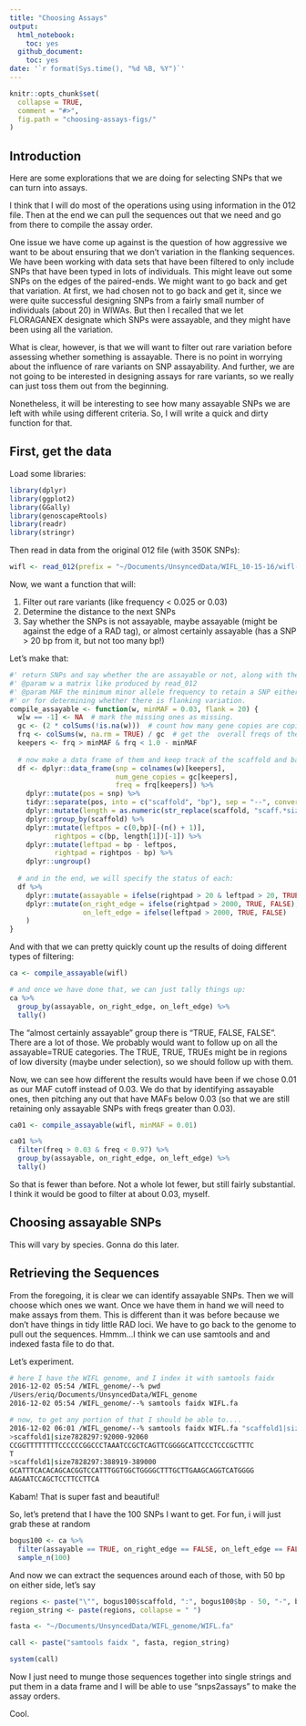 ```yaml
---
title: "Choosing Assays"
output:
  html_notebook:
    toc: yes
  github_document:
    toc: yes
date: '`r format(Sys.time(), "%d %B, %Y")`'
---
```


<!-- README.md is generated from README.Rmd. Please edit that file -->

```r
knitr::opts_chunk$set(
  collapse = TRUE,
  comment = "#>",
  fig.path = "choosing-assays-figs/"
)
```

## Introduction

Here are some explorations that we are doing for selecting SNPs that we can turn into assays.

I think that I will do most of the operations using using information in the 012 file.  Then
at the end we can pull the sequences out that we need and go from there to compile the
assay order.

One issue we have come up against is the question of how aggressive we want to be about ensuring that 
we don't variation in the flanking sequences.  We have been working with data sets that have been filtered
to only include SNPs that have been typed in lots of individuals.  This might leave out some SNPs on the 
edges of the paired-ends.  We might want to go back and get that variation.  At first, 
we had chosen not to go back and get it, since we were quite successful designing SNPs from a fairly small number of 
individuals (about 20) in WIWAs.  But then I recalled that we let FLORAGANEX designate which 
SNPs were assayable, and they might have been using all the variation.

What is clear, however, is that we will want to filter out rare variation before assessing whether
something is assayable.  There is no point in worrying about the influence of rare variants on
SNP assayability.  And further, we are not going to be interested in designing assays for 
rare variants, so we really can just toss them out from the beginning.

Nonetheless, it will be interesting to see how many assayable SNPs we are left with while
using different criteria. So, I will write a quick and dirty function for that.

## First, get the data

Load some libraries:
```r
library(dplyr)
library(ggplot2)
library(GGally)
library(genoscapeRtools)
library(readr)
library(stringr)
```

Then read in data from the original 012 file (with 350K SNPs):
```r
wifl <- read_012(prefix = "~/Documents/UnsyncedData/WIFL_10-15-16/wifl-10-15-16", gz = TRUE)
```


Now, we want a function that will:

1. Filter out rare variants (like frequency < 0.025 or 0.03)
2. Determine the distance to the next SNPs
3. Say whether the SNPs is not assayable, maybe assayable (might be against the edge of a RAD tag), or almost certainly assayable (has a SNP > 20 bp
from it, but not too many bp!)

Let's make that:
```r
#' return SNPs and say whether the are assayable or not, along with the MAFs
#' @param w a matrix like produced by read_012
#' @param MAF the minimum minor allele frequency to retain a SNP either for assaying
#' or for determining whether there is flanking variation.
compile_assayable <- function(w, minMAF = 0.03, flank = 20) {
  w[w == -1] <- NA  # mark the missing ones as missing.
  gc <- (2 * colSums(!is.na(w)))  # count how many gene copies are copied at each SNP
  frq <- colSums(w, na.rm = TRUE) / gc  # get the  overall freqs of the "1" allele
  keepers <- frq > minMAF & frq < 1.0 - minMAF
  
  # now make a data frame of them and keep track of the scaffold and base pairs too:
  df <- dplyr::data_frame(snp = colnames(w)[keepers],
                          num_gene_copies = gc[keepers],
                          freq = frq[keepers]) %>%
    dplyr::mutate(pos = snp) %>%
    tidyr::separate(pos, into = c("scaffold", "bp"), sep = "--", convert = TRUE) %>%
    dplyr::mutate(length = as.numeric(str_replace(scaffold, "scaff.*size", ""))) %>%
    dplyr::group_by(scaffold) %>%
    dplyr::mutate(leftpos = c(0,bp)[-(n() + 1)],
           rightpos = c(bp, length[1])[-1]) %>%
    dplyr::mutate(leftpad = bp - leftpos,
           rightpad = rightpos - bp) %>%
    dplyr::ungroup()
  
  # and in the end, we will specify the status of each:
  df %>%
    dplyr::mutate(assayable = ifelse(rightpad > 20 & leftpad > 20, TRUE, FALSE)) %>%
    dplyr::mutate(on_right_edge = ifelse(rightpad > 2000, TRUE, FALSE),
                  on_left_edge = ifelse(leftpad > 2000, TRUE, FALSE)
    )
}
```

And with that we can pretty quickly count up the results of doing different types of filtering:
```r
ca <- compile_assayable(wifl)

# and once we have done that, we can just tally things up:
ca %>%
  group_by(assayable, on_right_edge, on_left_edge) %>%
  tally()
```

The "almost certainly assayable" group there is "TRUE, FALSE, FALSE".  There are a lot of those.  We probably would want to follow up on 
all the assayable=TRUE categories.  The TRUE, TRUE, TRUEs might be in regions of low diversity (maybe under selection), so we should follow
up with them.

Now, we can see how different the results would have been if we chose 0.01 as our MAF cutoff instead of 
0.03.  We do that by identifying assayable ones, then pitching any out that have MAFs below 0.03 (so that we 
are still retaining only assayable SNPs with freqs greater than 0.03).
```r
ca01 <- compile_assayable(wifl, minMAF = 0.01)

ca01 %>%
  filter(freq > 0.03 & freq < 0.97) %>%
  group_by(assayable, on_right_edge, on_left_edge) %>%
  tally()
```

So that is fewer than before.  Not a whole lot fewer, but still fairly substantial.  I think it would be good to 
filter at about 0.03, myself.

## Choosing assayable SNPs

This will vary by species.  Gonna do this later.

## Retrieving the Sequences

From the foregoing, it is clear we can identify assayable SNPs.  Then we will choose which ones we want.  Once we have them in hand
we will need to make assays from them.  This is different than it was before because we don't have things in tidy
little RAD loci.  We have to go back to the genome to pull out the sequences.  Hmmm...I think we can use samtools and 
and indexed fasta file to do that.

Let's experiment.
```sh
# here I have the WIFL genome, and I index it with samtools faidx
2016-12-02 05:54 /WIFL_genome/--% pwd
/Users/eriq/Documents/UnsyncedData/WIFL_genome
2016-12-02 05:54 /WIFL_genome/--% samtools faidx WIFL.fa 

# now, to get any portion of that I should be able to....
2016-12-02 06:01 /WIFL_genome/--% samtools faidx WIFL.fa "scaffold1|size7828297:92000-92060" "scaffold1|size7828297:388919-389000"
>scaffold1|size7828297:92000-92060
CCGGTTTTTTTTCCCCCCGGCCCTAAATCCGCTCAGTTCGGGGCATTCCCTCCCGCTTTC
T
>scaffold1|size7828297:388919-389000
GCATTTCACACAGCACGGTCCATTTGGTGGCTGGGGCTTTGCTTGAAGCAGGTCATGGGG
AAGAATCCAGCTCCTTCCTTCA


```
Kabam!  That is super fast and beautiful! 

So, let's pretend that I have the 100 SNPs I want to get.  For fun, i will just grab these at random
```r
bogus100 <- ca %>%
  filter(assayable == TRUE, on_right_edge == FALSE, on_left_edge == FALSE) %>%
  sample_n(100)
```

And now we can extract the sequences around each of those, with 50 bp on either side, let's say
```r
regions <- paste("\"", bogus100$scaffold, ":", bogus100$bp - 50, "-", bogus100$bp + 50, "\"", sep = "")
region_string <- paste(regions, collapse = " ")

fasta <- "~/Documents/UnsyncedData/WIFL_genome/WIFL.fa"

call <- paste("samtools faidx ", fasta, region_string)

system(call)

```
Now I just need to munge those sequences together into single strings and put them 
in a data frame and I will be able to use "snps2assays" to make the assay orders.

Cool.

